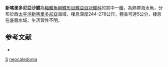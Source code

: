 {{Speciesbox 
| taxon = Samariscus neocaledonia
| status = NE
| status_system = IUCN3.1
| binomial_authority = [[Kawai|Kawai]], [[Amaoka|Amaoka]] & [[Séret|Séret]], 2011
| synonyms = 
}}

'''新喀里多尼亞沙鰈'''為[[輻鰭魚綱|輻鰭魚綱]][[鰈形目|鰈形目]][[鰈亞目|鰈亞目]][[冠鰈科|冠鰈科]]的其中一[[種|種]]，為熱帶海水魚，分布於西[[太平洋|太平洋]][[新喀里多尼亞|新喀里多尼亞]]海域，棲息深度244-278公尺，體長可達5公分，棲息在底層水域，生活習性不明。

==参考文献==
*{{FishBase_species|genus=Samariscus|species=neocaledonia|year=2014|month=4}}

{{taxonbar}}
[[Category:2011年描述的鱼类|S]]
[[Category:沙鰈屬|neocaledonia]]